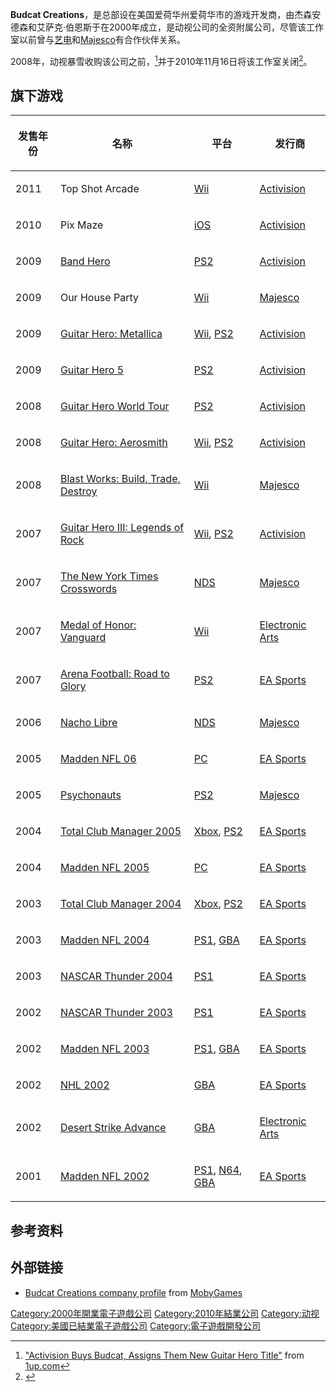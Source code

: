 {{NoteTA
| G1=Games
}}
{{Infobox company
| name = Budcat Creations
| logo =
| foundation = 2000年9月1日
| defunct = 2010年11月16日
| location = 爱荷华州爱荷华市
| key_people =
| area_served =
| industry =
| products =
| revenue =
| operating_income =
| net_income =
| num_employees =
| parent = [[动视|动视]]
| subsid =
| homepage = {{URL|http://www.budcat.com}}
| footnotes =
}}

'''Budcat Creations'''，是总部设在美国爱荷华州爱荷华市的游戏开发商，由杰森安德森和艾萨克·伯恩斯于在2000年成立，是动视公司的全资附属公司，尽管该工作室以前曾与[[艺电|艺电]]和[[Majesco|Majesco]]有合作伙伴关系。

2008年，动视暴雪收购该公司之前，<ref>[http://www.1up.com/do/newsStory?cId=3171214 "Activision Buys Budcat, Assigns Them New Guitar Hero Title"] {{Wayback|url=http://www.1up.com/do/newsStory?cId=3171214 |date=20081121225007 }} from [[1-up|1up.com]]</ref>并于2010年11月16日将该工作室关闭<ref>{{Cite web |url=http://www.pcgamer.com/2010/11/16/activision-shuts-down-bizarre-and-budcat-studios |title="Activision shuts down Bizarre and Budcat studios" |accessdate=2015-11-05 |archive-date=2014-08-30 |archive-url=https://web.archive.org/web/20140830103958/http://www.pcgamer.com/2010/11/16/activision-shuts-down-bizarre-and-budcat-studios/ |dead-url=no }}</ref>。

== 旗下游戏 ==

{| class="wikitable"
|-
! 发售年份
! 名称
! 平台
! 发行商
|-
| 2011
| Top Shot Arcade
| [[Wii|Wii]]
| [[Activision|Activision]]
|-
| 2010
| Pix Maze
| [[iOS|iOS]]
| [[Activision|Activision]]
|-
| 2009
| [[Band_Hero|Band Hero]]
| [[PlayStation_2|PS2]]
| [[Activision|Activision]]
|-
| 2009
| Our House Party
| [[Wii|Wii]]
| [[Majesco_Entertainment|Majesco]]
|-
| 2009
| [[Guitar_Hero:_Metallica|Guitar Hero: Metallica]]
| [[Wii|Wii]], [[PlayStation_2|PS2]]
| [[Activision|Activision]]
|-
| 2009
| [[Guitar_Hero_5|Guitar Hero 5]]
| [[PlayStation_2|PS2]]
| [[Activision|Activision]]
|-
| 2008
| [[Guitar_Hero_World_Tour|Guitar Hero World Tour]]
| [[PlayStation_2|PS2]]
| [[Activision|Activision]]
|-
| 2008
| [[Guitar_Hero:_Aerosmith|Guitar Hero: Aerosmith]]
| [[Wii|Wii]], [[PlayStation_2|PS2]]
| [[Activision|Activision]]
|-
| 2008
| [[Blast_Works:_Build,_Trade,_Destroy|Blast Works: Build, Trade, Destroy]]
| [[Wii|Wii]]
| [[Majesco_Entertainment|Majesco]]
|-
| 2007
| [[Guitar_Hero_III:_Legends_of_Rock|Guitar Hero III: Legends of Rock]]
| [[Wii|Wii]], [[PlayStation_2|PS2]]
| [[Activision|Activision]]
|-
| 2007
| [[The_New_York_Times_Crosswords|The New York Times Crosswords]]
| [[Nintendo_DS|NDS]]
| [[Majesco_Entertainment|Majesco]]
|-
| 2007
| [[Medal_of_Honor:_Vanguard|Medal of Honor: Vanguard]]
| [[Wii|Wii]]
| [[Electronic_Arts|Electronic Arts]]
|-
| 2007
| [[Arena_Football:_Road_to_Glory|Arena Football: Road to Glory]]
| [[PlayStation_2|PS2]]
| [[EA_Sports|EA Sports]]
|-
| 2006
| [[Nacho_Libre_(video_game)|Nacho Libre]]
| [[Nintendo_DS|NDS]]
| [[Majesco_Entertainment|Majesco]]
|-
| 2005
| [[Madden_NFL_06|Madden NFL 06]]
| [[Personal_computer|PC]]
| [[EA_Sports|EA Sports]]
|-
| 2005
| [[Psychonauts|Psychonauts]]
| [[PlayStation_2|PS2]]
| [[Majesco_Entertainment|Majesco]]
|-
| 2004
| [[Total_Club_Manager_2005|Total Club Manager 2005]]
| [[Xbox_(console)|Xbox]], [[PlayStation_2|PS2]]
| [[EA_Sports|EA Sports]]
|-
| 2004
| [[Madden_NFL_2005|Madden NFL 2005]]
| [[Personal_computer|PC]]
| [[EA_Sports|EA Sports]]
|-
| 2003
| [[Total_Club_Manager_2004|Total Club Manager 2004]]
| [[Xbox_(console)|Xbox]], [[PlayStation_2|PS2]]
| [[EA_Sports|EA Sports]]
|-
| 2003
| [[Madden_NFL_2004|Madden NFL 2004]]
| [[PlayStation|PS1]], [[Game_Boy_Advance|GBA]]
| [[EA_Sports|EA Sports]]
|-
| 2003
| [[NASCAR_Thunder_2004|NASCAR Thunder 2004]]
| [[PlayStation|PS1]]
| [[EA_Sports|EA Sports]]
|-
| 2002
| [[NASCAR_Thunder_2003|NASCAR Thunder 2003]]
| [[PlayStation|PS1]]
| [[EA_Sports|EA Sports]]
|-
| 2002
| [[Madden_NFL_2003|Madden NFL 2003]]
| [[PlayStation|PS1]], [[Game_Boy_Advance|GBA]]
| [[EA_Sports|EA Sports]]
|-
| 2002
| [[NHL_series|NHL 2002]]
| [[Game_Boy_Advance|GBA]]
| [[EA_Sports|EA Sports]]
|-
| 2002
| [[Strike_series|Desert Strike Advance]]
| [[Game_Boy_Advance|GBA]]
| [[Electronic_Arts|Electronic Arts]]
|-
| 2001
| [[Madden_NFL_2002|Madden NFL 2002]]
| [[PlayStation|PS1]], [[Nintendo_64|N64]], [[Game_Boy_Advance|GBA]]
| [[EA_Sports|EA Sports]]
|}

== 参考资料 ==
{{reflist}}

== 外部链接 ==

* [http://www.mobygames.com/company/budcat-creations-llc Budcat Creations company profile]{{Wayback|url=http://www.mobygames.com/company/budcat-creations-llc |date=20151011181047 }} from [[MobyGames|MobyGames]]

{{动视}}

{{DEFAULTSORT:Budcat Creations}}
[[Category:2000年開業電子遊戲公司|Category:2000年開業電子遊戲公司]]
[[Category:2010年結業公司|Category:2010年結業公司]]
[[Category:动视|Category:动视]]
[[Category:美國已結業電子遊戲公司|Category:美國已結業電子遊戲公司]]
[[Category:電子遊戲開發公司|Category:電子遊戲開發公司]]